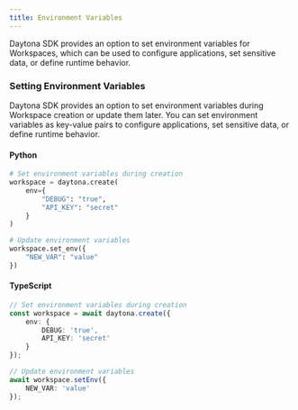 ```yaml
---
title: Environment Variables
---
```


Daytona SDK provides an option to set environment variables for Workspaces, which can be used to configure applications, set sensitive data, or define runtime behavior.

### Setting Environment Variables

Daytona SDK provides an option to set environment variables during Workspace creation or update them later. You can set environment variables as key-value pairs to configure applications, set sensitive data, or define runtime behavior.

#### Python

```python
# Set environment variables during creation
workspace = daytona.create(
    env={
        "DEBUG": "true",
        "API_KEY": "secret"
    }
)

# Update environment variables
workspace.set_env({
    "NEW_VAR": "value"
})
```

#### TypeScript

```typescript
// Set environment variables during creation
const workspace = await daytona.create({
    env: {
        DEBUG: 'true',
        API_KEY: 'secret'
    }
});

// Update environment variables
await workspace.setEnv({
    NEW_VAR: 'value'
});
```
